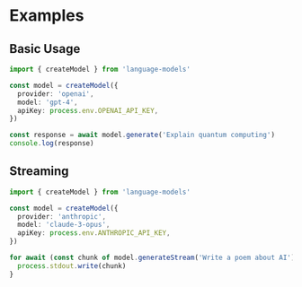 # Examples

## Basic Usage

```typescript
import { createModel } from 'language-models'

const model = createModel({
  provider: 'openai',
  model: 'gpt-4',
  apiKey: process.env.OPENAI_API_KEY,
})

const response = await model.generate('Explain quantum computing')
console.log(response)
```

## Streaming

```typescript
import { createModel } from 'language-models'

const model = createModel({
  provider: 'anthropic',
  model: 'claude-3-opus',
  apiKey: process.env.ANTHROPIC_API_KEY,
})

for await (const chunk of model.generateStream('Write a poem about AI')) {
  process.stdout.write(chunk)
}
```
